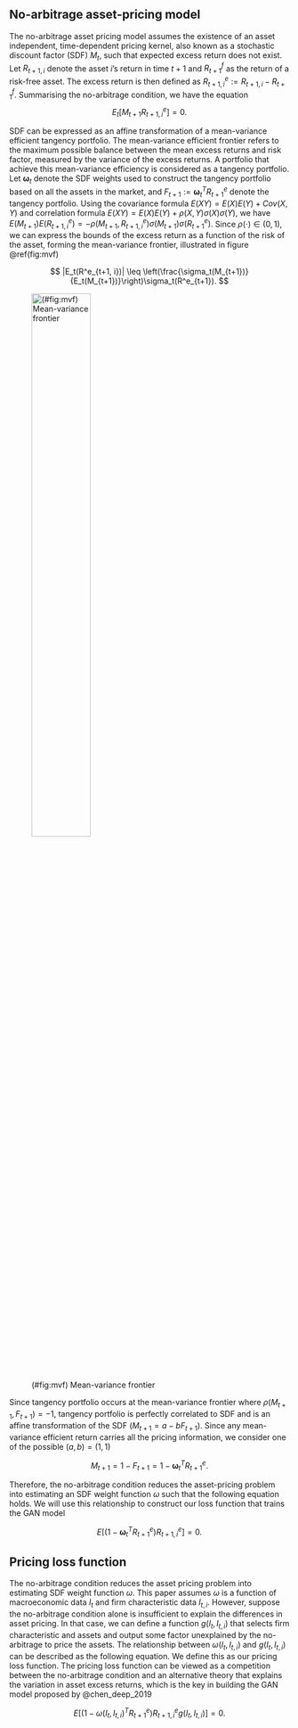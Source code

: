 ## No-arbitrage asset-pricing model {#no_arbitrage}

The no-arbitrage asset pricing model assumes the existence
of an asset independent, time-dependent pricing kernel, also known as a stochastic
discount factor (SDF) $M_t$, such that expected excess return does not
exist. Let $R_{t+1, i}$ denote the asset $i$'s return in
time $t+1$ and $R^f_{t+1}$ as the return of a risk-free asset.
The excess return is then defined as $R^e_{t+1, i} :=
R_{t+1, i} - R^f_{t+1}$. Summarising the no-arbitrage
condition, we have the equation
$$
E_t[M_{t+1} R^e_{t+1, i}] = 0.
$$

SDF can be expressed as an affine transformation of a
mean-variance efficient tangency portfolio.
The mean-variance efficient frontier refers to the maximum
possible balance between the mean excess returns and risk
factor, measured by the variance of the
excess returns. A portfolio that achieve this mean-variance
efficiency is considered as a tangency portfolio. 
Let $\mathbf{\omega}_t$ denote the SDF weights used to
construct the tangency portfolio based on all the assets in
the market, and
$F_{t+1} := \mathbf{\omega}_t^T R^e_{t+1}$ denote the tangency
portfolio.
Using the covariance formula
$E(XY)=E(X)E(Y) + Cov(X, Y)$ and correlation formula 
$E(XY) = E(X)E(Y)+\rho(X, Y)\sigma(X)\sigma(Y)$,
we have $E(M_{t+1})E(R^e_{t+1,
i}) = -\rho(M_{t+1}, R^e_{t+1,
i})\sigma(M_{t+1})\sigma(R^e_{t+1})$. Since
$\rho(\cdot)\in(0, 1)$, we can express the bounds of the
excess return as a function of the risk of the asset,
forming the mean-variance frontier, illustrated in
figure \@ref(fig:mvf)

$$
|E_t(R^e_{t+1, i})| \leq \left(\frac{\sigma_t(M_{t+1})}
{E_t(M_{t+1})}\right)\sigma_t(R^e_{t+1}).
$$

![(#fig:mvf) Mean-variance frontier](./src/mvf){width=50%}

Since tangency portfolio occurs at the mean-variance
frontier where $\rho(M_{t+1}, F_{t+1})=-1$,
tangency portfolio is perfectly correlated to SDF
and is an affine transformation of the SDF
($M_{t+1} = a - b F_{t+1}$). Since any
mean-variance efficient return carries all the pricing
information, we consider one of the possible $(a, b) = (1,
1)$

$$
M_{t+1} = 1 - F_{t+1} = 1 - \mathbf{\omega}_t^T R^e_{t+1}.
$$

Therefore, the no-arbitrage condition reduces the
asset-pricing problem into estimating an SDF weight function
$\omega$ such that the following equation holds. We will
use this relationship to construct our loss function that
trains the GAN model

$$
E\left[\left(1-\mathbf{\omega}_t^T R^e_{t+1}\right)R^e_{t+1, i}\right] = 0.
$$


## Pricing loss function {#loss_function}

The no-arbitrage condition reduces the asset pricing problem
into estimating SDF weight function $\omega$.
This paper assumes $\omega$ is a function of
macroeconomic data $I_t$ and firm characteristic
data $I_{t, i}$.
However, suppose the no-arbitrage condition
alone is insufficient to explain the differences in asset
pricing. In that case, we can define a function $g(I_t, I_{t, i})$
that selects firm characteristic and assets and output some factor
unexplained by the no-arbitrage
to price the assets. The relationship between $\omega(I_t,
I_{t, i})$ and $g(I_t, I_{t, i})$ can be described as the
following equation. We define this as our pricing loss
function. The pricing loss function can be viewed as a
competition between the no-arbitrage condition and an
alternative theory that explains the variation in
asset excess returns, which is the key in building the
GAN model proposed by @chen_deep_2019

$$
E\left[\left(1-\omega(I_t, I_{t, i})^T R^e_{t+1}\right)R^e_{t+1, i}
g(I_t, I_{t, i})
\right] = 0.
$$


